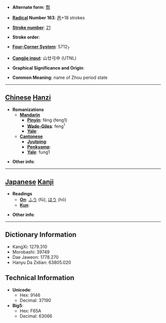 * '''Alternate form''': [[鄷]]

* '''[[Wiktionary:Chinese radical index| Radical]] Number 163''': [[Wiktionary:Chinese radical index 邑|邑]]+18 strokes

* '''[[Wiktionary:Chinese total strokes index|Stroke number]]''': [[Wiktionary:Chinese total strokes index 21|21]]

* '''Stroke order''': 

* '''[[Wiktionary:Chinese four corner index|Four-Corner System]]''': 5712<sub>7</sub>

* '''[[Wiktionary:Chinese Cangjie index|Cangjie input]]''': 山廿弓中 (UTNL)

* '''Graphical Significance and Origin''': 

* '''Common Meaning''': name of Zhou period state

----

== [[Chinese]] [[Hanzi]] ==

* '''Romanizations'''
** '''[[Mandarin]]'''
*** '''[[Pinyin]]''': fēng (feng1)
*** '''[[Wade-Giles]]''': feng<sup>1</sup>
*** '''[[Yale]]''': 
** '''[[Cantonese]]'''
*** '''[[Jyutping]]''':
*** '''[[Penkyamp]]''': 
*** '''[[Yale]]''': fung1

* '''Other info''': 

----

== [[Japanese]] [[Kanji]] ==

* '''Readings'''
** '''[[On]]''': [[ふう]] (fū), [[ほう]] (hō)
** '''[[Kun]]''': 

* '''Other info''':  

----

== Dictionary Information ==

* KangXi: 1279.310
* Morobashi: 39749
* Dae Jaweon: 1778.270
* Hanyu Da Zidian: 63805.020

== Technical Information ==

* '''Unicode''':
** Hex: 9146
** Decimal: 37190
* '''Big5''':
** Hex: F65A
** Decimal: 63066
